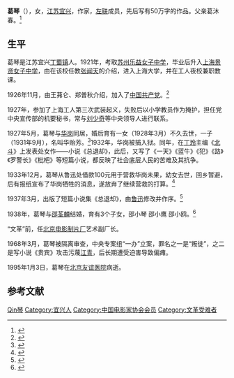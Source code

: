 '''葛琴'''（{{bd|1907年|12月24日|1995年|1月3日||catIdx=G葛}}），女，[[江苏省|江苏]][[宜兴|宜兴]]，作家，[[左联|左联]]成员，先后写有50万字的作品。父亲葛沐春。<ref>{{Cite web |url= http://www.jnwb.net/wlwx/2013/0801/65953.shtml |title= 从战火中走出的无锡女作家 |author=  |date= 2013年8月1日 |publisher= 江南晚报 |language= zh-cn |accessdate= 2014年5月8日 |archive-url= https://web.archive.org/web/20140508115608/http://www.jnwb.net/wlwx/2013/0801/65953.shtml |archive-date= 2014年5月8日 |dead-url= yes }}</ref>

== 生平 ==
葛琴是江苏宜兴[[丁蜀镇|丁蜀镇]]人。1921年，考取[[苏州乐益女子中学|苏州乐益女子中学]]，毕业后升入[[上海景贤女子中学|上海景贤女子中学]]，由在该校任教[[张闻天|张闻天]]的介绍，进入上海大学，并在工人夜校兼职教课。

1926年11月，由王茀仑、郑普秋介绍，加入了[[中国共产党|中国共产党]]。<ref>{{Cite web |url=http://www.azcolabs.com/jnhy_hg_qlgq.html |title=一段尘封的往事 |author=葛小鹰 |date=2013年4月7日 |publisher= |language=zh-cn |accessdate=2014年5月8日 |archive-date=2016年3月4日 |archive-url=https://web.archive.org/web/20160304130356/http://www.azcolabs.com/jnhy_hg_qlgq.html |dead-url=no }}</ref>

1927年，参加了上海工人第三次武装起义，失败后以小学教员作为掩护，担任党中央宣传部的机要秘书，常与[[刘少奇|刘少奇]]等中央领导人进行联系。

1927年5月，葛琴与[[华岗|华岗]]同居，婚后育有一女（1928年3月）不久去世，一子（1931年9月），名叫华贻芳。<ref>{{Cite web |url=http://xmwb.xinmin.cn/html/2012-07/19/content_40_1.htm |title=革命“三剑客”之一葛琴 |author=丁言昭 |date=2012年7月19日 |publisher=上海滩 |language=zh-cn |accessdate=2014年5月8日 |archive-date=2014年5月8日 |archive-url=https://web.archive.org/web/20140508120032/http://xmwb.xinmin.cn/html/2012-07/19/content_40_1.htm |dead-url=no }}</ref>1932年，华岗被捕入狱。同年，在[[丁玲|丁玲]]主编《[[北斗_(雜誌)|北斗]]》上发表处女作——小说《总退却》，此后，又写了《一天》《蓝牛》《犯》《路》《罗警长》《枇杷》等短篇小说，都反映了社会底层人民的苦难及其抗争。

1933年12月，葛琴从鲁迅处借款100元用于营救华岗未果，幼女去世，回乡暂避，后有报纸宣布了华岗牺牲的消息，遂放弃了继续营救的打算。<ref>{{Cite web |url=https://bbs.ugxsd.com/t-812039.html |title=葛琴：一个被迫害的女人 |access-date=2021-12-16 |archive-date=2021-12-16 |archive-url=https://web.archive.org/web/20211216025327/https://bbs.ugxsd.com/t-812039.html |dead-url=no }}</ref>

1937年3月，出版了短篇小说集《总退却》，由[[鲁迅|鲁迅]]修改并作序。<ref>{{Cite web |url=https://www.azcolabs.com/yjpl_zhaojb_gq.html |title=回忆鲁迅与葛琴的《总退却》 |access-date=2021-12-16 |archive-date=2021-12-16 |archive-url=https://web.archive.org/web/20211216023213/https://www.azcolabs.com/yjpl_zhaojb_gq.html |dead-url=no }}</ref>

1938年，葛琴与[[邵荃麟|邵荃麟]]结婚，育有3个子女，邵小琴 邵小鹰 邵小鸥。<ref>{{Cite web |url=https://xmwb.xinmin.cn/resfile/2012-07-20/B08/T08B0720.pdf |title=革命“三剑客”之一葛琴 |access-date=2021-12-16 |archive-date=2021-12-16 |archive-url=https://web.archive.org/web/20211216024318/https://xmwb.xinmin.cn/resfile/2012-07-20/B08/T08B0720.pdf |dead-url=no }}</ref>

“文革”前，任[[北京电影制片厂|北京电影制片厂]]艺术副厂长。

1968年3月，葛琴被隔离审查，中央专案组“一办”立案，罪名之一是“叛徒”，之二是写小说《贵宾》攻击污蔑[[江青|江青]]，后长期遭受迫害导致偏瘫。

1995年1月3日，葛琴在[[北京友谊医院|北京友谊医院]]病逝。

== 参考文献 ==
{{reflist}}

{{中国电影工作者协会第三届理事会}}

{{Authority control}}
{{DEFAULTSORT:Ge葛}}
[[Category:葛姓|Qin琴]]
[[Category:宜兴人|Category:宜兴人]]
[[Category:中国电影家协会会员|Category:中国电影家协会会员]]
[[Category:文革受难者|Category:文革受难者]]